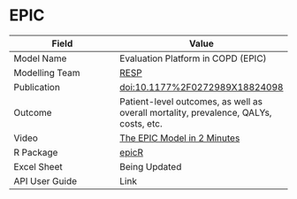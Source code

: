 # EPIC

| Field         | Value         |
| ------------- |-------------- |
| Model Name    | Evaluation Platform in COPD (EPIC)       |
| Modelling Team| [RESP](http://resp.core.ubc.ca)|
| Publication   | [doi:10.1177%2F0272989X18824098](https://doi.org/10.1177%2F0272989X18824098)|
| Outcome       | Patient-level outcomes, as well as overall mortality, prevalence, QALYs, costs, etc.|
| Video         | [The EPIC Model in 2 Minutes](https://www.peermodelsnetwork.com/educational-videos?wix-vod-video-id=b394fa69ae404fdeb2ceae17f308fbea&wix-vod-comp-id=comp-k8q9lys1)|
| R Package     | [epicR](https://github.com/resplab/epicR)|
| Excel Sheet   | Being Updated |
| API User Guide| Link          |
